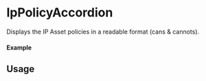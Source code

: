

<Meta of={IpPolicyAccordionStory} />

# IpPolicyAccordion

Displays the IP Asset policies in a readable format (cans & cannots).

#### Example

<Canvas of={IpPolicyAccordionStory.Select} />

<Controls />

## Usage

```ts
import { IpProvider } from "@storyprotocol/storykit"
import { IpPolicyAccordion } from "@storyprotocol/storykit"

const ExamplePage = () => {
  return (
    <IpProvider ipId={"0xbbf08a30b9ff0f717a024a75963d3196aaf0f0dd"}>
      <IpPolicyAccordion />
    </IpProvider>
  );
};

export default ExamplePage;
```
